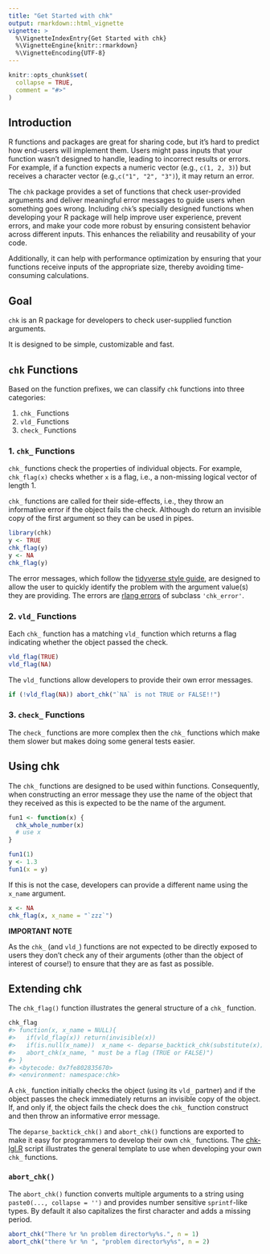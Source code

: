 ```yaml
---
title: "Get Started with chk"
output: rmarkdown::html_vignette
vignette: >
  %\VignetteIndexEntry{Get Started with chk}
  %\VignetteEngine{knitr::rmarkdown}
  %\VignetteEncoding{UTF-8}
---
```


```r
knitr::opts_chunk$set(
  collapse = TRUE,
  comment = "#>"
)
```

## Introduction

R functions and packages are great for sharing code,
but it's hard to predict how end-users will implement them.
Users might pass inputs that your function wasn't designed to handle,
leading to incorrect results or errors. For example,
if a function expects a numeric vector (e.g., `c(1, 2, 3)`)
but receives a character vector (e.g.,` c("1", "2", "3")`),
it may return an error.

The `chk` package provides a set of functions
that check user-provided arguments
and deliver meaningful error messages
to guide users when something goes wrong. 
Including `chk`'s specially designed functions
when developing your R package
will help improve user experience,
prevent errors, and make your code more robust
by ensuring consistent behavior across different inputs.
This enhances the reliability and reusability of your code.

Additionally, it can help with performance optimization
by ensuring that your functions receive inputs of the appropriate size,
thereby avoiding time-consuming calculations.

## Goal

`chk` is an R package for developers 
to check user-supplied function arguments.
  
It is designed to be simple, customizable and fast.

## `chk` Functions 

Based on the function prefixes, 
we can classify `chk` functions 
into three categories:

1. `chk_` Functions
2. `vld_` Functions
3. `check_` Functions

### 1. `chk_` Functions

`chk_` functions check the properties of individual objects. 
For example,
`chk_flag(x)` checks whether `x` is a flag, 
i.e., a non-missing logical vector of length 1. 

`chk_` functions are called for their side-effects, 
i.e., they throw an informative error if the object fails the check.
Although do return an invisible copy of the first argument
so they can be used in pipes.

```r
library(chk)
y <- TRUE
chk_flag(y)
y <- NA
chk_flag(y)
```

The error messages, which follow the [tidyverse style guide](https://style.tidyverse.org/error-messages.html), 
are designed to allow the user to quickly identify the problem
with the argument value(s) they are providing.
The errors are [rlang errors](https://rlang.r-lib.org/reference/abort.html) of subclass `'chk_error'`.

### 2. `vld_` Functions

Each `chk_` function has a matching `vld_` function
which returns a flag indicating whether the object passed the check. 
```r
vld_flag(TRUE)
vld_flag(NA)
```
The `vld_` functions allow developers 
to provide their own error messages.
```r
if (!vld_flag(NA)) abort_chk("`NA` is not TRUE or FALSE!!")
```

### 3. `check_` Functions

The `check_` functions are more complex 
then the `chk_` functions which make them slower but 
makes doing some general tests easier.

## Using chk

The `chk_` functions are designed to be used within functions. 
Consequently, when constructing an error message
they use the name of the object that they received 
as this is expected to be the name of the argument.
```r
fun1 <- function(x) {
  chk_whole_number(x)
  # use x
}

fun1(1)
y <- 1.3
fun1(x = y)
```

If this is not the case, 
developers can provide a different name
using the `x_name` argument.
```r
x <- NA
chk_flag(x, x_name = "`zzz`")
```

**IMPORTANT NOTE**

As the `chk_` (and `vld_`) functions are not expected 
to be directly exposed to users 
they don't check any of their arguments 
(other than the object of interest of course!)
to ensure that they are as fast as possible.


## Extending chk

The `chk_flag()` function 
illustrates the general structure of a `chk_` function.

``` r
chk_flag
#> function(x, x_name = NULL){
#>   if(vld_flag(x)) return(invisible(x))
#>   if(is.null(x_name))  x_name <- deparse_backtick_chk(substitute(x))
#>   abort_chk(x_name, " must be a flag (TRUE or FALSE)")
#> }
#> <bytecode: 0x7fe802835670>
#> <environment: namespace:chk>
```

A `chk_` function initially checks the object 
(using its `vld_` partner) and
if the object passes the check immediately returns
an invisible copy of the object.
If, and only if, the object fails the check
does the `chk_` function construct and
then throw an informative error message.

The `deparse_backtick_chk()` and `abort_chk()` functions 
are exported to make it easy for programmers to 
develop their own `chk_` functions.
The [chk-lgl.R](https://github.com/poissonconsulting/chk/blob/master/R/chk-lgl.R) script illustrates
the general template to use when developing 
your own `chk_` functions.

### `abort_chk()`

The `abort_chk()` function converts multiple arguments
to a string using `paste0(..., collapse = '')` and
provides number sensitive `sprintf`-like types. 
By default it also capitalizes the first character 
and adds a missing period.
```r
abort_chk("There %r %n problem director%y%s.", n = 1)
abort_chk("there %r %n ", "problem director%y%s", n = 2)
```


